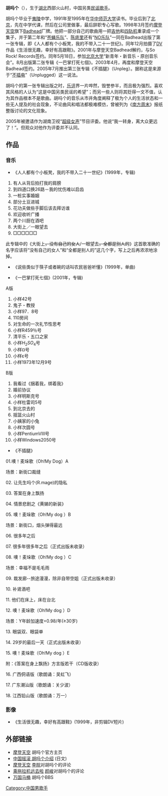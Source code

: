 '''胡吗个'''（{{bd|1973年}}），生于[[湖北|湖北]]西部火山村，中国另类[[民谣|民谣]][[歌手|歌手]]。

胡吗个毕业于[[夷陵|夷陵]]中学，1991年至1995年在[[华中师范大学|华中师范大学]]读书。毕业后到了[[北京|北京]]，先在中学代课，然后在公司里做事，最后辞职专心写歌。1998年3月签约[[摩登天空|摩登天空]]旗下[[Badhead|Badhead]]厂牌。他把一部分自己的歌曲用一把[[吉他|吉他]]和[[四轨机|四轨机]]重录成一个集子，并于第二年和“[[苍蝇乐队|苍蝇乐队]]”、[[陈底里|陈底里]]还有“[[NO乐队|NO乐队]]”一同在Badhead出版了第一张专辑，即《人人都有个小板凳，我的不带入二十一世纪》。同年12月拍摄了[[DV|DV]]作品《生活很无趣，幸好有高跟鞋》。2001年与摩登天空Badhead解约，与So Rock! Records签约。同年5月18日，参加[[北京大学|北京大学]]“新青年・新音乐・原创音乐会”。8月出版第二张专辑《一巴掌打死七個》。2003年4月，再度和摩登天空Badhead签约。2005年7月推出第三张专辑《不插腿》（Unpleg）。据称这是来源于“[[不插电|不插电]]”（Unplugged）这一说法。

胡吗个的第一张专辑出版之时，[[乐评|乐评]]界一片哗然，毁誉参半，而且极为强烈。喜欢其风格的人认为“这是中国另类民谣的希望”；而另一些人则将其贬得一文不值，认为其作品根本不是歌曲。胡吗个的音乐从市井角度阐释了极为个人的生活状态和一些无人提及的社会现象，不论曲风和唱法都极难模仿，曾被列为《[[南方周末|南方周末]]》报纸整版讨论的文化现象。

2005年被邀请作为湖南卫视“[[超级女声|超级女声]]”节目评委。他说“我一转身，离大众更远了！”。但观众对他作为评委并不认同。

==作品==
===音乐===
*《人人都有个小板凳，我的不带入二十一世纪》(1999年，专辑)
# 有人从背后拍打我的肩膀 　 
# 到四道口换26路－我的忧伤难以启齿 　  　 
# 一桩实事婚姻 　  　 
# 部分土豆进城 　 
# 花功夫做些手脚后该去拜访谁 　 　 
# 欢迎收听广播 
# 两个川厨在酒吧
# 大街上／一眼望去
# □□□□□□ 　 

此专辑中的《大街上<s>，没有自己的女人</s>/一眼望去<s>，全都是别人的</s>》这首歌准确的名字应该将“没有自己的女人”和“全都是别人的”这几个字，写上之后再浓浓地涂掉。

*《说些类似于筷子或者碗的话叫农民爸爸听懂》(1999年，单曲)

*《一巴掌打死七個》(2001年，专辑)
A版   
# 小样42号 　 　 
# 鬼子・教授 　  　 
# 小样97．8号 　 　 
# 110房间 　 　 
# 对生命的一次礼节性思考 　  
# 小样R459％号 　 　 
# 清平乐・五口之家 　 
# 小样<math>H_2SO_4</math>号 　  　 
# 小样¤号 　  　 
# 小样ε号 　 　 
# 小样1973年12月9号 　 　 
B版　 　 　 
# 我看过《捆着我，绑着我》
# 婚前协议
# 小样明斯克号 
# 小样杜雷司5号 
# 到北京去的 
# 揺篮火山村
# 小姨家的小兔
# 小样次圆号 
# 小样PentiumⅧ号 
# 小样Windows2050号

*《不插腿》
01.噢！麦垛歌（Oh!My Dog）A

场景：新街口裁缝

02. 让先生吗个(R.mage)的隐私 

03. 答案在身上飘扬 

04. 情景悲剧之《黄娣的新装》 

05. 噢！麦垛歌（Oh!My dog ）B

场景：新街口，烟头弹得最远

06. 很多年之后 

07. 很多年很多年之后（正式出版未收录）

08. 噢！麦垛歌（Oh!My dog ）C

场景：幸福不是毛毛雨

09. 栽发廊--旅途漫漫，除非自带空姐（正式出版未收录） 

10. 补肾酒吧 

11. 他们在床上，床在台北 

12. 噢！麦垛歌（Oh!My dog ）D

场景：Y年龄加速度=0.98/年(≥30岁)

13. 眼袋双、眼袋单 

14. 29岁的最后一天（正式出版未收录） 

15. 噢！麦垛歌（Oh!My dog ）E

附：《答案在身上飘扬》方言版若干（CD版收录）

16. 广西侗语版（歌朗诵：吴虹飞） 

17. 广东潮汕版（歌朗诵：关少波）

18. 江西铅山版（歌朗诵：万一）

===影像===
*《生活很无趣，幸好有高跟鞋》(1999年，非剪辑DV短片)

==外部链接==
*[https://web.archive.org/web/20040805051416/http://www.modernsky.com/bands/humage/humage.htm 摩登天空] 胡吗个官方主页
*[http://www.yaogun.com/artist/modernsky/humage.htm 中国摇滚 胡吗个介绍] {{Wayback|url=http://www.yaogun.com/artist/modernsky/humage.htm |date=20180512062107 }} (日文)
*[https://web.archive.org/web/20040805095140/http://www.modernsky.com/bands/humage/humage-review.htm 摩登天空] [[李皖|李皖]]对胡吗个的评论
*[https://web.archive.org/web/20040819180948/http://cnread.net/cnread1/sgsw/y/yanjun/music/029.htm 乘拖拉机远去啦 ] [[颜峻|颜峻]]对胡吗个的评论
*[http://www.rmage.com/gb/index.php 万国马桶] {{Wayback|url=http://www.rmage.com/gb/index.php |date=20070822232358 }} 胡吗个BBS

[[Category:中国男歌手|Category:中国男歌手]]